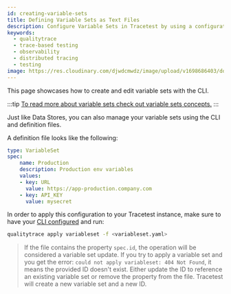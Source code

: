 ```yaml
---
id: creating-variable-sets
title: Defining Variable Sets as Text Files
description: Configure Variable Sets in Tracetest by using a configuration file that can be applied to your Tracetest instance.
keywords:
  - qualitytrace
  - trace-based testing
  - observability
  - distributed tracing
  - testing
image: https://res.cloudinary.com/djwdcmwdz/image/upload/v1698686403/docs/Blog_Thumbnail_14_rsvkmo.jpg
---
```


This page showcases how to create and edit variable sets with the CLI.

:::tip
[To read more about variable sets check out variable sets concepts.](/concepts/variable-sets)
:::

Just like Data Stores, you can also manage your variable sets using the CLI and definition files.

A definition  file looks like the following:

```yaml
type: VariableSet
spec:
    name: Production
    description: Production env variables
    values:
    - key: URL
      value: https://app-production.company.com
    - key: API_KEY
      value: mysecret
```

In order to apply this configuration to your Tracetest instance, make sure to have your [CLI configured](/cli/configuring-your-cli) and run:

```sh
qualitytrace apply variableset -f <variableset.yaml>
```

> If the file contains the property `spec.id`, the operation will be considered a variable set update. If you try to apply a variable set and you get the error: `could not apply variableset: 404 Not Found`, it means the provided ID doesn't exist. Either update the ID to reference an existing variable set or remove the property from the file. Tracetest will create a new variable set and a new ID.
